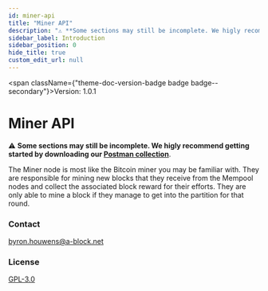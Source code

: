 ```yaml
---
id: miner-api
title: "Miner API"
description: "⚠️ **Some sections may still be incomplete. We higly recommend getting started by downloading our [Postman collection](/docs/postman-collections)**."
sidebar_label: Introduction
sidebar_position: 0
hide_title: true
custom_edit_url: null
---
```



<span className={"theme-doc-version-badge badge badge--secondary"}>Version: 1.0.1</span>

# Miner API



⚠️ **Some sections may still be incomplete. We higly recommend getting started by downloading our [Postman collection](/docs/postman-collections)**.

The Miner node is most like the Bitcoin miner you may be familiar with. They are responsible for mining new blocks that they receive from the Mempool nodes and collect the associated block reward for their efforts. They are only able to mine a block if they manage to get into the partition for that round.

<div style={{"display":"flex","flexDirection":"column","marginBottom":"var(--ifm-paragraph-margin-bottom)"}}><h3 style={{"marginBottom":"0.25rem"}}>Contact</h3><span><a href={"mailto:byron.houwens@a-block.net"}>byron.houwens@a-block.net</a></span></div><div style={{"marginBottom":"var(--ifm-paragraph-margin-bottom)"}}><h3 style={{"marginBottom":"0.25rem"}}>License</h3><a href={"https://www.gnu.org/licenses/gpl-3.0.en.html"}>GPL-3.0</a></div>
      